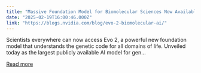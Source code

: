 ```yaml
---
title: "Massive Foundation Model for Biomolecular Sciences Now Available via NVIDIA BioNeMo"
date: "2025-02-19T16:00:46.000Z"
link: "https://blogs.nvidia.com/blog/evo-2-biomolecular-ai/"
---
```


Scientists everywhere can now access Evo 2, a powerful new foundation model that understands the genetic code for all domains of life. Unveiled today as the largest publicly available AI model for gen...

[Read more](https://blogs.nvidia.com/blog/evo-2-biomolecular-ai/)
